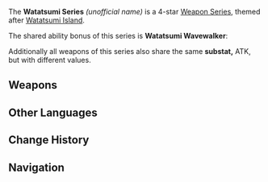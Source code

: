 {{Weapon Series Infobox
|rarity  = 4
|region  = Inazuma
|passive = Watatsumi Wavewalker
|lore    = [[Watatsumi Island]] during the [[Archon War]]
|other   = Substat: ATK
}}
The '''Watatsumi Series''' ''(unofficial name)'' is a 4-star [[Weapon Series]], themed after [[Watatsumi Island]].

The shared ability bonus of this series is '''Watatsumi Wavewalker''':
{{Description|For every point of the entire party's combined maximum Energy capacity, the Elemental Burst DMG of the character equipping this weapon is increased by '''0.12-0.24%'''. A maximum of '''40-80%''' increased Elemental Burst DMG can be achieved this way.}}

Additionally all weapons of this series also share the same '''substat,''' ATK, but with different values.

==Weapons==
{{Weapons by Category Table|type=Watatsumi Series}}
<!--
==Gameplay Notes==

==Lore==
-->
==Other Languages==
{{Other Languages
|en      = Watatsumi Wavewalker
|zhs     = 驭浪的海祇民
|zhs_rm  = Yùlàng de Hǎiqí-mín
|zht     = 馭浪的海祇民
|zht_rm  = Yùlàng de Hǎiqí-mín
|zh_tl   = 
|ja      = 波を統べる海祇の民
|ja_rm   = Nami wo Suberu Watatsumi no Min{{Assumed}}
|ja_tl   = Wave-Conquering Watatsumi Resident
|ko      = 파도를 지배하는 와타츠미의 백성
|ko_rm   = Padoreul Jibaehaneun Watacheumi-ui Baekseong
|ko_tl   = Watatsumi's People Who Rule the Wave
|es      = Dominaolas de Watatsumi
|es_tl   = Watatsumi Wavedominator
|es_note = ''Dominaolas'' is a {{w|portmanteau}} of ''domina'' ("he/she/it dominates") and ''olas'' ("waves").
|fr      = Marchevague de Watatsumi
|fr_tl   = Watatsumi Wavewalker
|ru      = Укротитель волн Ватацуми
|ru_tl   = Watatsumi Waves Tamer
|th      = Watatsumi Wavewalker
|vi      = Kẻ Cưỡi Sóng Watatsumi
|vi_tl   = 
|de      = Wellenbändiger von Watatsumi
|de_tl   = 
|id      = Watatsumi Wavewalker
|pt      = Dominadora de Ondas Watatsumi
|pt_tl   = 
|tr      = Watatsumi Dalga Sürücüsü
|tr_tl   = 
|it      = Dominaonde di Watatsumi
|it_tl   = 
}}

==Change History==
{{Change History|2.2}}

==Navigation==
{{Weapon Series Navbox}}